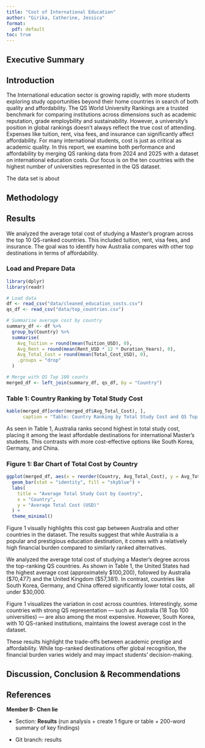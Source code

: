 ```yaml
---
title: "Cost of International Education"
author: "Girika, Catherine, Jessica"
format: 
  pdf: default
toc: true
---
```






## Executive Summary

## Introduction


The International education sector is growing rapidly, with more students exploring study opportunities beyond their home countries in search of both quality and affordability. The QS World University Rankings are a trusted benchmark for comparing institutions across dimensions such as academic reputation, grade employbility and sustainability. However, a university’s position in global rankings doesn’t always reflect the true cost of attending. Expenses like tuition, rent, visa fees, and insurance can significantly affect affordability. For many international students, cost is just as critical as academic quality. In this report, we examine both performance and affordability by merging QS ranking data from 2024 and 2025 with a dataset on international education costs. Our focus is on the ten countries with the highest number of universities represented in the QS dataset.


The data set is about 


## Methodology



## Results
We analyzed the average total cost of studying a Master's program across the top 10 QS-ranked countries. This included tuition, rent, visa fees, and insurance. The goal was to identify how Australia compares with other top destinations in terms of affordability.

### Load and Prepare Data
```r
library(dplyr)
library(readr)

# Load data
df <- read_csv("data/cleaned_education_costs.csv")
qs_df <- read_csv("data/top_countries.csv")

# Summarise average cost by country
summary_df <- df %>%
  group_by(Country) %>%
  summarise(
    Avg_Tuition = round(mean(Tuition_USD), 0),
    Avg_Rent = round(mean(Rent_USD * 12 * Duration_Years), 0),
    Avg_Total_Cost = round(mean(Total_Cost_USD), 0),
    .groups = "drop"
  )

# Merge with QS Top 100 counts
merged_df <- left_join(summary_df, qs_df, by = "Country")
```



### Table 1: Country Ranking by Total Study Cost
```r
kable(merged_df[order(merged_df$Avg_Total_Cost), ],
      caption = "Table: Country Ranking by Total Study Cost and QS Top 100 Count")
```
As seen in Table 1, Australia ranks second highest in total study cost, placing it among the least affordable destinations for international Master’s students. This contrasts with more cost-effective options like South Korea, Germany, and China.



### Figure 1: Bar Chart of Total Cost by Country
```r
ggplot(merged_df, aes(x = reorder(Country, Avg_Total_Cost), y = Avg_Total_Cost)) +
  geom_bar(stat = "identity", fill = "skyblue") +
  labs(
    title = "Average Total Study Cost by Country",
    x = "Country",
    y = "Average Total Cost (USD)"
  ) +
  theme_minimal()
```

Figure 1 visually highlights this cost gap between Australia and other countries in the dataset. The results suggest that while Australia is a popular and prestigious education destination, it comes with a relatively high financial burden compared to similarly ranked alternatives.


We analyzed the average total cost of studying a Master's degree across the top-ranking QS countries. As shown in Table 1, the United States had the highest average cost (approximately $100,200), followed by Australia ($70,477) and the United Kingdom ($57,381). In contrast, countries like South Korea, Germany, and China offered significantly lower total costs, all under $30,000.

Figure 1 visualizes the variation in cost across countries. Interestingly, some countries with strong QS representation — such as Australia (18 Top 100 universities) — are also among the most expensive. However, South Korea, with 10 QS-ranked institutions, maintains the lowest average cost in the dataset.

These results highlight the trade-offs between academic prestige and affordability. While top-ranked destinations offer global recognition, the financial burden varies widely and may impact students’ decision-making.





## Discussion, Conclusion & Recommendations

## References

**Member B- Chen lie**

-   Section: **Results** (run analysis + create 1 figure or table + 200-word summary of key findings)

-   Git branch: results


